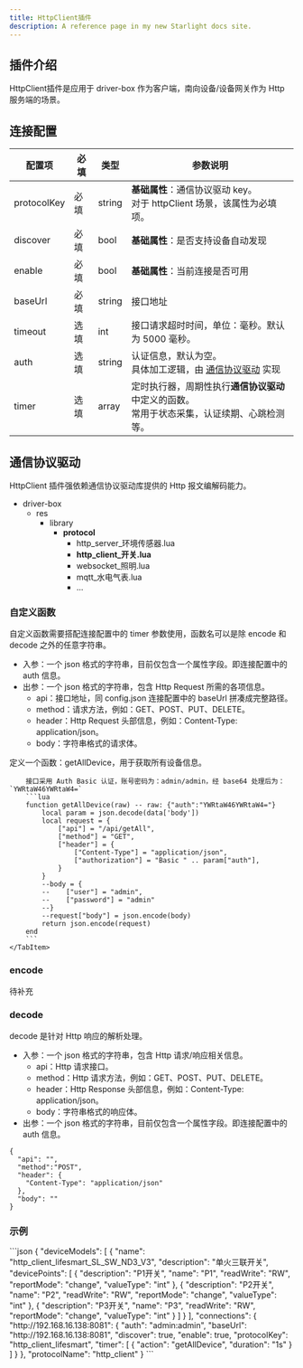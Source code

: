 ```yaml
---
title: HttpClient插件
description: A reference page in my new Starlight docs site.
---
```



## 插件介绍

HttpClient插件是应用于 driver-box 作为客户端，南向设备/设备网关作为 Http 服务端的场景。
## 连接配置

| 配置项           | 必填 | 类型     | 参数说明                                                                                                          |
|---------------|----|--------|---------------------------------------------------------------------------------------------------------------|
| protocolKey       | 必填 | string | **基础属性**：通信协议驱动 key。<br/>对于 httpClient 场景，该属性为必填项。                                                                      |
| discover          | 必填 | bool | **基础属性**：是否支持设备自动发现 |
| enable      | 必填 | bool    | **基础属性**：当前连接是否可用                                                                      |
| baseUrl      | 必填 | string    | 接口地址                                                                         |
| timeout      | 选填 | int    | 接口请求超时时间，单位：毫秒。默认为 5000 毫秒。                                   |
| auth        | 选填 | string    | 认证信息，默认为空。<br/>具体加工逻辑，由 [通信协议驱动](/driver-box/library/protocol/) 实现               |
| timer      | 选填 | array | 定时执行器，周期性执行**通信协议驱动**中定义的函数。<br/>常用于状态采集，认证续期、心跳检测等。                                                           |


## 通信协议驱动
HttpClient 插件强依赖通信协议驱动库提供的 Http 报文编解码能力。
<FileTree>
- driver-box
    - res
        - library
            - **protocol**
                - http_server_环境传感器.lua
                - **http_client_开关.lua**
                - websocket_照明.lua
                - mqtt_水电气表.lua
                - ...
</FileTree>

### 自定义函数
自定义函数需要搭配连接配置中的 timer 参数使用，函数名可以是除 encode 和 decode 之外的任意字符串。

- 入参：一个 json 格式的字符串，目前仅包含一个属性字段。即连接配置中的 auth 信息。
- 出参：一个 json 格式的字符串，包含 Http Request 所需的各项信息。
    - api：接口地址，同 config.json 连接配置中的 baseUrl 拼凑成完整路径。
    - method：请求方法，例如：GET、POST、PUT、DELETE。
    - header：Http Request 头部信息，例如：Content-Type: application/json。
    - body：字符串格式的请求体。
<Tabs>
    <TabItem label="示例" icon="seti:lua">
        定义一个函数：getAllDevice，用于获取所有设备信息。

        接口采用 Auth Basic 认证，账号密码为：admin/admin，经 base64 处理后为：`YWRtaW46YWRtaW4=`
        ```lua
        function getAllDevice(raw) -- raw: {"auth":"YWRtaW46YWRtaW4="}
            local param = json.decode(data['body'])
            local request = {
                ["api"] = "/api/getAll",
                ["method"] = "GET",
                ["header"] = {
                    ["Content-Type"] = "application/json",
                    ["authorization"] = "Basic " .. param["auth"],
                }
            }
            --body = {
            --    ["user"] = "admin",
            --    ["password"] = "admin"
            --}
            --request["body"] = json.encode(body)
            return json.encode(request)
        end
        ```
    </TabItem>
</Tabs>

### encode
待补充

### decode
decode 是针对 Http 响应的解析处理。
- 入参：一个 json 格式的字符串，包含 Http 请求/响应相关信息。
  - api：Http 请求接口。
  - method：Http 请求方法，例如：GET、POST、PUT、DELETE。
  - header：Http Response 头部信息，例如：Content-Type: application/json。
  - body：字符串格式的响应体。
- 出参：一个 json 格式的字符串，目前仅包含一个属性字段。即连接配置中的 auth 信息。
```json5
{
  "api": "",
  "method":"POST",
  "header": {
    "Content-Type": "application/json"
  },
  "body": ""
}
```



### 示例

<Tabs>
<TabItem label="config.json" icon="seti:json">
```json
{
    "deviceModels": [
        {
            "name": "http_client_lifesmart_SL_SW_ND3_V3",
            "description": "单火三联开关",
            "devicePoints": [
                {
                    "description": "P1开关",
                    "name": "P1",
                    "readWrite": "RW",
                    "reportMode": "change",
                    "valueType": "int"
                },
                {
                    "description": "P2开关",
                    "name": "P2",
                    "readWrite": "RW",
                    "reportMode": "change",
                    "valueType": "int"
                },
                {
                    "description": "P3开关",
                    "name": "P3",
                    "readWrite": "RW",
                    "reportMode": "change",
                    "valueType": "int"
                }
            ]
        }
    ],
    "connections": {
        "http://192.168.16.138:8081": {
            "auth": "admin:admin",
            "baseUrl": "http://192.168.16.138:8081",
            "discover": true,
            "enable": true,
            "protocolKey": "http_client_lifesmart",
            "timer": [
                {
                    "action": "getAllDevice",
                    "duration": "1s"
                }
            ]
        }
    },
    "protocolName": "http_client"
}
```
</TabItem>

</Tabs>